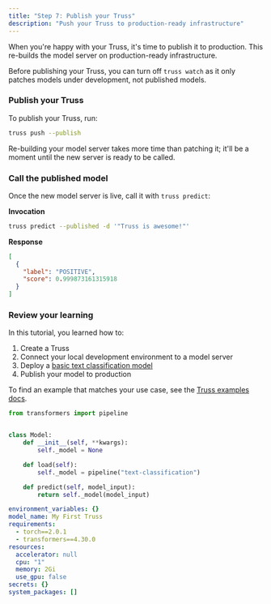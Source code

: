 ```yaml
---
title: "Step 7: Publish your Truss"
description: "Push your Truss to production-ready infrastructure"
---
```


When you're happy with your Truss, it's time to publish it to production. This re-builds the model server on production-ready infrastructure.

Before publishing your Truss, you can turn off `truss watch` as it only patches models under development, not published models.

### Publish your Truss

To publish your Truss, run:

```sh
truss push --publish
```

Re-building your model server takes more time than patching it; it'll be a moment until the new server is ready to be called.

### Call the published model

Once the new model server is live, call it with `truss predict`:

**Invocation**

```sh
truss predict --published -d '"Truss is awesome!"'
```

**Response**

```json
[
  {
    "label": "POSITIVE",
    "score": 0.999873161315918
  }
]
```

### Review your learning

In this tutorial, you learned how to:

1. Create a Truss
2. Connect your local development environment to a model server
3. Deploy a [basic text classification model](https://huggingface.co/docs/transformers/main_classes/pipelines#transformers.pipeline)
4. Publish your model to production

To find an example that matches your use case, see the [Truss examples docs](/examples).

<RequestExample>

```python model/model.py
from transformers import pipeline


class Model:
    def __init__(self, **kwargs):
        self._model = None

    def load(self):
        self._model = pipeline("text-classification")

    def predict(self, model_input):
        return self._model(model_input)
```

```yaml config.yaml
environment_variables: {}
model_name: My First Truss
requirements:
  - torch==2.0.1
  - transformers==4.30.0
resources:
  accelerator: null
  cpu: "1"
  memory: 2Gi
  use_gpu: false
secrets: {}
system_packages: []
```

</RequestExample>
